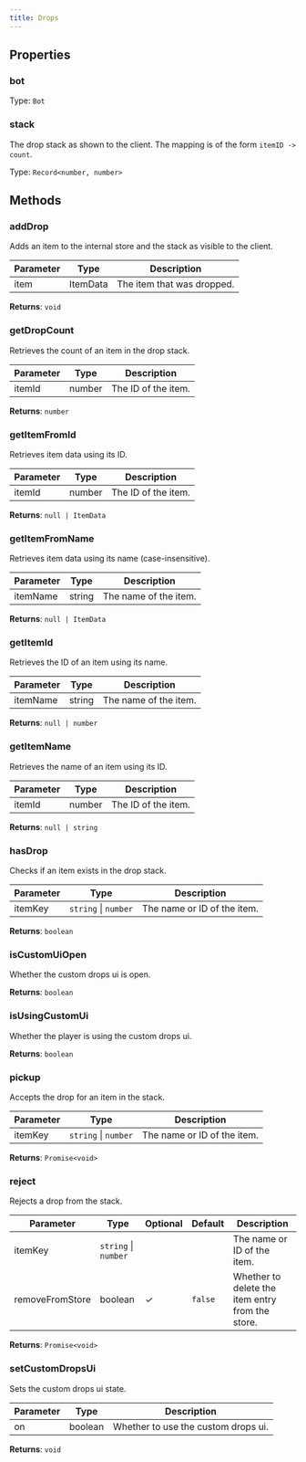 ```yaml
---
title: Drops
---
```



## Properties
### bot




Type: `Bot`


### stack <Badge text="Getter" size="small" />	


The drop stack as shown to the client. The mapping is of the form `itemID -> count`.


Type: `Record<number, number>`


## Methods

### addDrop

Adds an item to the internal store and the stack as visible to the client.

| Parameter | Type | Description |
|-----------|------|-------------|
| item | ItemData | The item that was dropped. |


**Returns**: `void`

### getDropCount

Retrieves the count of an item in the drop stack.

| Parameter | Type | Description |
|-----------|------|-------------|
| itemId | number | The ID of the item. |


**Returns**: `number`

### getItemFromId

Retrieves item data using its ID.

| Parameter | Type | Description |
|-----------|------|-------------|
| itemId | number | The ID of the item. |


**Returns**: `null | ItemData`

### getItemFromName

Retrieves item data using its name (case-insensitive).

| Parameter | Type | Description |
|-----------|------|-------------|
| itemName | string | The name of the item. |


**Returns**: `null | ItemData`

### getItemId

Retrieves the ID of an item using its name.

| Parameter | Type | Description |
|-----------|------|-------------|
| itemName | string | The name of the item. |


**Returns**: `null | number`

### getItemName

Retrieves the name of an item using its ID.

| Parameter | Type | Description |
|-----------|------|-------------|
| itemId | number | The ID of the item. |


**Returns**: `null | string`

### hasDrop

Checks if an item exists in the drop stack.

| Parameter | Type | Description |
|-----------|------|-------------|
| itemKey | `string` \| `number` | The name or ID of the item. |


**Returns**: `boolean`

### isCustomUiOpen

Whether the custom drops ui is open.

**Returns**: `boolean`

### isUsingCustomUi

Whether the player is using the custom drops ui.

**Returns**: `boolean`

### pickup

Accepts the drop for an item in the stack.

| Parameter | Type | Description |
|-----------|------|-------------|
| itemKey | `string` \| `number` | The name or ID of the item. |


**Returns**: `Promise<void>`

### reject

Rejects a drop from the stack.

| Parameter | Type | Optional | Default | Description |
|-----------|------|----------|---------|-------------|
| itemKey | `string` \| `number` |  |  | The name or ID of the item. |
| removeFromStore | boolean | ✓ | `false` | Whether to delete the item entry from the store. |


**Returns**: `Promise<void>`

### setCustomDropsUi

Sets the custom drops ui state.

| Parameter | Type | Description |
|-----------|------|-------------|
| on | boolean | Whether to use the custom drops ui. |


**Returns**: `void`
